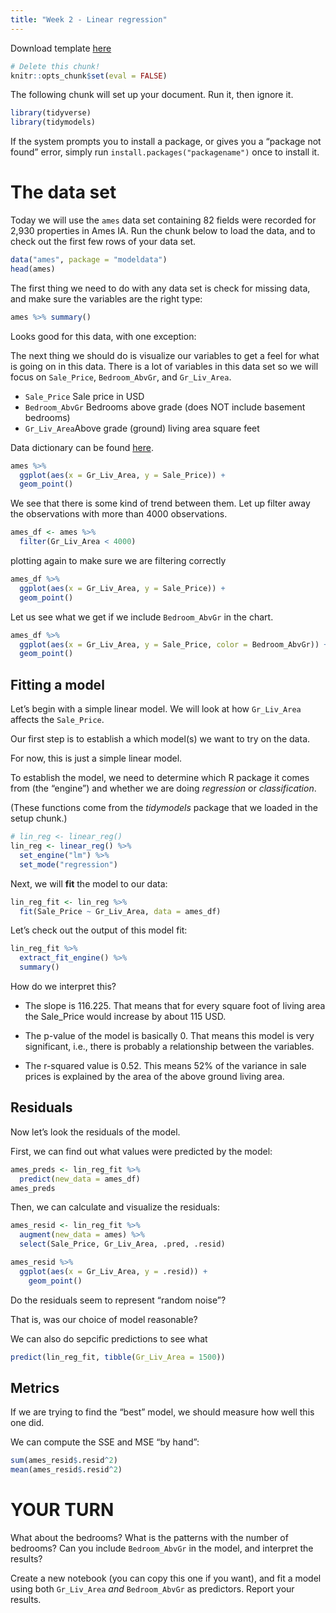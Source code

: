 ```yaml
---
title: "Week 2 - Linear regression"
---
```


Download template [here](templates/labs-02.Rmd)

```r
# Delete this chunk!
knitr::opts_chunk$set(eval = FALSE)
```

The following chunk will set up your document. Run it, then ignore it.

```r
library(tidyverse)
library(tidymodels)
```

If the system prompts you to install a package, or gives you a "package not found" error,
simply run `install.packages("packagename")` once to install it.

# The data set

Today we will use the `ames` data set containing 82 fields were recorded for 2,930 properties in Ames IA. Run the chunk below to load the data, and to check out the first few rows of your data set.

```r
data("ames", package = "modeldata")
head(ames)
```

The first thing we need to do with any data set is check for missing data, and make sure the variables are the right type:

```r
ames %>% summary()
```

Looks good for this data, with one exception:  

The next thing we should do is visualize our variables to get a feel for what is going on in this data. There is a lot of variables in this data set so we will focus on `Sale_Price`, `Bedroom_AbvGr`, and `Gr_Liv_Area`.

- `Sale_Price` Sale price in USD
- `Bedroom_AbvGr` Bedrooms above grade (does NOT include basement bedrooms)
- `Gr_Liv_Area`Above grade (ground) living area square feet

Data dictionary can be found [here](http://jse.amstat.org/v19n3/decock/DataDocumentation.txt).

```r
ames %>%
  ggplot(aes(x = Gr_Liv_Area, y = Sale_Price)) +
  geom_point()
```

We see that there is some kind of trend between them. Let up filter away the observations with more than 4000 observations.

```r
ames_df <- ames %>%
  filter(Gr_Liv_Area < 4000)
```

plotting again to make sure we are filtering correctly

```r
ames_df %>%
  ggplot(aes(x = Gr_Liv_Area, y = Sale_Price)) +
  geom_point()
```

Let us see what we get if we include `Bedroom_AbvGr` in the chart.

```r
ames_df %>%
  ggplot(aes(x = Gr_Liv_Area, y = Sale_Price, color = Bedroom_AbvGr)) +
  geom_point()
```

## Fitting a model

Let's begin with a simple linear model. We will look at how `Gr_Liv_Area` affects the `Sale_Price`.

Our first step is to establish a which model(s) we want to try on the data. 

For now, this is just a simple linear model.

To establish the model, we need to determine which R package it comes from (the "engine") and whether we are doing *regression* or *classification*.

(These functions come from the *tidymodels* package that we loaded in the setup chunk.)

```r
# lin_reg <- linear_reg()
lin_reg <- linear_reg() %>%
  set_engine("lm") %>%
  set_mode("regression")
```

Next, we will **fit** the model to our data:

```r
lin_reg_fit <- lin_reg %>%
  fit(Sale_Price ~ Gr_Liv_Area, data = ames_df)
```

Let's check out the output of this model fit:

```r
lin_reg_fit %>% 
  extract_fit_engine() %>%
  summary()
```

How do we interpret this?

* The slope is 116.225. That means that for every square foot of living area the Sale_Price would increase by about 115 USD.

* The p-value of the model is basically 0. That means this model is very significant, i.e., there is probably a relationship between the variables.

* The r-squared value is 0.52. This means 52% of the variance in sale prices is explained by the area of the above ground living area.

## Residuals

Now let's look the residuals of the model.

First, we can find out what values were predicted by the model:

```r
ames_preds <- lin_reg_fit %>% 
  predict(new_data = ames_df)
ames_preds
```

Then, we can calculate and visualize the residuals:

```r
ames_resid <- lin_reg_fit %>%
  augment(new_data = ames) %>%
  select(Sale_Price, Gr_Liv_Area, .pred, .resid)

ames_resid %>%
  ggplot(aes(x = Gr_Liv_Area, y = .resid)) +
    geom_point()
```

Do the residuals seem to represent "random noise"?

That is, was our choice of model reasonable?

We can also do sepcific predictions to see what

```r
predict(lin_reg_fit, tibble(Gr_Liv_Area = 1500))
```

## Metrics

If we are trying to find the "best" model, we should measure how well this one did.

We can compute the SSE and MSE "by hand":

```r
sum(ames_resid$.resid^2)
mean(ames_resid$.resid^2)
```

# YOUR TURN

What about the bedrooms? What is the patterns with the number of bedrooms?
Can you include `Bedroom_AbvGr` in the model, and interpret the results?

Create a new notebook (you can copy this one if you want), and fit a model using both `Gr_Liv_Area` *and* `Bedroom_AbvGr` as predictors. Report your results.
